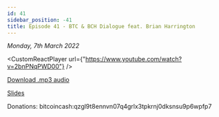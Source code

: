 ```yaml
---
id: 41
sidebar_position: -41
title: Episode 41 - BTC & BCH Dialogue feat. Brian Harrington
---
```



_Monday, 7th March 2022_

<CustomReactPlayer
  url={"https://www.youtube.com/watch?v=2bnPNqPWD00"} />

[Download .mp3 audio](https://drive.google.com/file/d/1V53xp0p4OzWsVt72WvEgSWGwuwBNwmJi/view?usp=sharing)

[Slides](https://docs.google.com/presentation/d/13PaItHZ9rkd14PtEKg6SfcNtqJHQjFItKtSKAXWfftY/edit?usp=sharing)

Donations: bitcoincash:qzgl9t8ennvn07q4grlx3tpkrnj0dksnsu9p6wpfp7
